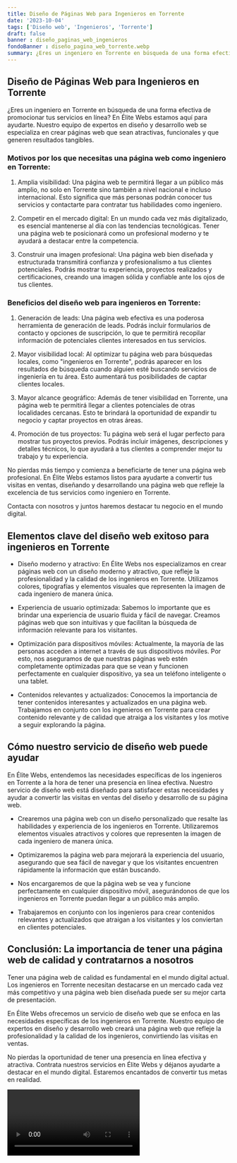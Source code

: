 ```yaml
---
title: Diseño de Páginas Web para Ingenieros en Torrente
date: '2023-10-04'
tags: ['Diseño web', 'Ingenieros', 'Torrente']
draft: false
banner : diseño_paginas_web_ingenieros
fondoBanner : diseño_pagina_web_torrente.webp
summary: ¿Eres un ingeniero en Torrente en búsqueda de una forma efectiva de promocionar tus servicios en línea? En Élite Webs estamos aquí para ayudarte. Nuestro equipo de expertos en diseño y desarrollo web se especializa en crear páginas web que sean atractivas, funcionales y que generen resultados tangibles.
---
```


## Diseño de Páginas Web para Ingenieros en Torrente

¿Eres un ingeniero en Torrente en búsqueda de una forma efectiva de promocionar tus servicios en línea? En Élite Webs estamos aquí para ayudarte. Nuestro equipo de expertos en diseño y desarrollo web se especializa en crear páginas web que sean atractivas, funcionales y que generen resultados tangibles.

### Motivos por los que necesitas una página web como ingeniero en Torrente:

1. Amplia visibilidad: Una página web te permitirá llegar a un público más amplio, no solo en Torrente sino también a nivel nacional e incluso internacional. Esto significa que más personas podrán conocer tus servicios y contactarte para contratar tus habilidades como ingeniero.

2. Competir en el mercado digital: En un mundo cada vez más digitalizado, es esencial mantenerse al día con las tendencias tecnológicas. Tener una página web te posicionará como un profesional moderno y te ayudará a destacar entre la competencia.

3. Construir una imagen profesional: Una página web bien diseñada y estructurada transmitirá confianza y profesionalismo a tus clientes potenciales. Podrás mostrar tu experiencia, proyectos realizados y certificaciones, creando una imagen sólida y confiable ante los ojos de tus clientes.

### Beneficios del diseño web para ingenieros en Torrente:

1. Generación de leads: Una página web efectiva es una poderosa herramienta de generación de leads. Podrás incluir formularios de contacto y opciones de suscripción, lo que te permitirá recopilar información de potenciales clientes interesados en tus servicios.

2. Mayor visibilidad local: Al optimizar tu página web para búsquedas locales, como "ingenieros en Torrente", podrás aparecer en los resultados de búsqueda cuando alguien esté buscando servicios de ingeniería en tu área. Esto aumentará tus posibilidades de captar clientes locales.

3. Mayor alcance geográfico: Además de tener visibilidad en Torrente, una página web te permitirá llegar a clientes potenciales de otras localidades cercanas. Esto te brindará la oportunidad de expandir tu negocio y captar proyectos en otras áreas.

4. Promoción de tus proyectos: Tu página web será el lugar perfecto para mostrar tus proyectos previos. Podrás incluir imágenes, descripciones y detalles técnicos, lo que ayudará a tus clientes a comprender mejor tu trabajo y tu experiencia.

No pierdas más tiempo y comienza a beneficiarte de tener una página web profesional. En Élite Webs estamos listos para ayudarte a convertir tus visitas en ventas, diseñando y desarrollando una página web que refleje la excelencia de tus servicios como ingeniero en Torrente.

Contacta con nosotros y juntos haremos destacar tu negocio en el mundo digital.

<GifSeo />

<Cta />

## Elementos clave del diseño web exitoso para ingenieros en Torrente

- Diseño moderno y atractivo: En Élite Webs nos especializamos en crear páginas web con un diseño moderno y atractivo, que refleje la profesionalidad y la calidad de los ingenieros en Torrente. Utilizamos colores, tipografías y elementos visuales que representen la imagen de cada ingeniero de manera única.

- Experiencia de usuario optimizada: Sabemos lo importante que es brindar una experiencia de usuario fluida y fácil de navegar. Creamos páginas web que son intuitivas y que facilitan la búsqueda de información relevante para los visitantes. 

- Optimización para dispositivos móviles: Actualmente, la mayoría de las personas acceden a internet a través de sus dispositivos móviles. Por esto, nos aseguramos de que nuestras páginas web estén completamente optimizadas para que se vean y funcionen perfectamente en cualquier dispositivo, ya sea un teléfono inteligente o una tablet.

- Contenidos relevantes y actualizados: Conocemos la importancia de tener contenidos interesantes y actualizados en una página web. Trabajamos en conjunto con los ingenieros en Torrente para crear contenido relevante y de calidad que atraiga a los visitantes y los motive a seguir explorando la página.

## Cómo nuestro servicio de diseño web puede ayudar

En Élite Webs, entendemos las necesidades específicas de los ingenieros en Torrente a la hora de tener una presencia en línea efectiva. Nuestro servicio de diseño web está diseñado para satisfacer estas necesidades y ayudar a convertir las visitas en ventas del diseño y desarrollo de su página web.

- Crearemos una página web con un diseño personalizado que resalte las habilidades y experiencia de los ingenieros en Torrente. Utilizaremos elementos visuales atractivos y colores que representen la imagen de cada ingeniero de manera única.

- Optimizaremos la página web para mejorará la experiencia del usuario, asegurando que sea fácil de navegar y que los visitantes encuentren rápidamente la información que están buscando.

- Nos encargaremos de que la página web se vea y funcione perfectamente en cualquier dispositivo móvil, asegurándonos de que los ingenieros en Torrente puedan llegar a un público más amplio.

- Trabajaremos en conjunto con los ingenieros para crear contenidos relevantes y actualizados que atraigan a los visitantes y los conviertan en clientes potenciales.

## Conclusión: La importancia de tener una página web de calidad y contratarnos a nosotros

Tener una página web de calidad es fundamental en el mundo digital actual. Los ingenieros en Torrente necesitan destacarse en un mercado cada vez más competitivo y una página web bien diseñada puede ser su mejor carta de presentación.

En Élite Webs ofrecemos un servicio de diseño web que se enfoca en las necesidades específicas de los ingenieros en Torrente. Nuestro equipo de expertos en diseño y desarrollo web creará una página web que refleje la profesionalidad y la calidad de los ingenieros, convirtiendo las visitas en ventas.

No pierdas la oportunidad de tener una presencia en línea efectiva y atractiva. Contrata nuestros servicios en Élite Webs y déjanos ayudarte a destacar en el mundo digital. Estaremos encantados de convertir tus metas en realidad.

<Video />

<CtaBot job='Ingenieros' city='Torrente'/>

<Gmaps query='Torrente+españa+maps' />